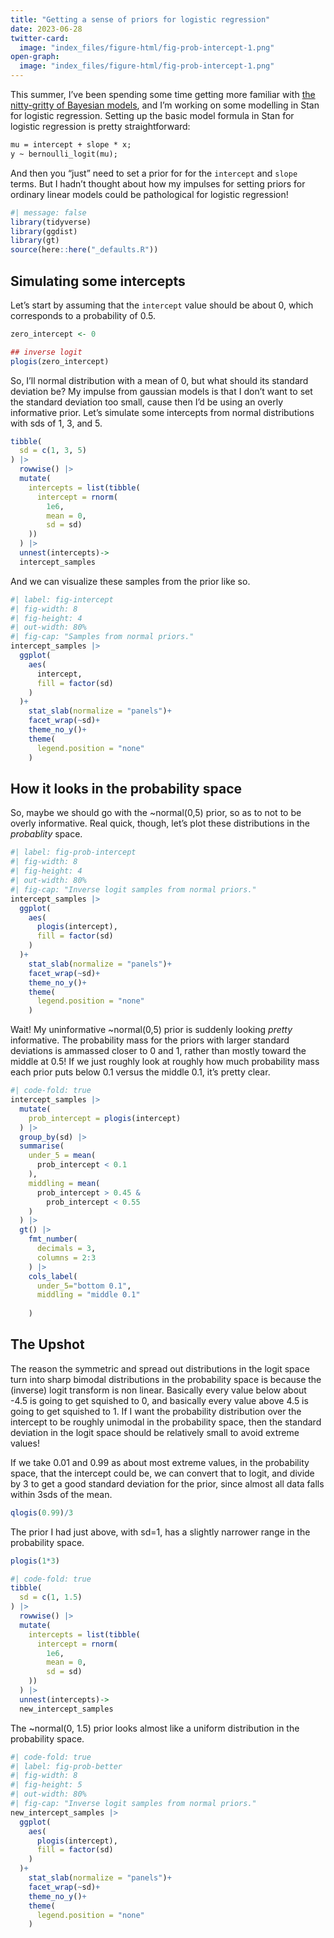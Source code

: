 ```yaml
---
title: "Getting a sense of priors for logistic regression"
date: 2023-06-28
twitter-card:
  image: "index_files/figure-html/fig-prob-intercept-1.png"
open-graph:
  image: "index_files/figure-html/fig-prob-intercept-1.png"  
---
```


This summer, I've been spending some time getting more familiar with [the nitty-gritty of Bayesian models](https://jofrhwld.github.io/rethinking-workthrough/), and I'm working on some modelling in Stan for logistic regression. Setting up the basic model formula in Stan for logistic regression is pretty straightforward:

``` stan
mu = intercept + slope * x;
y ~ bernoulli_logit(mu);
```

And then you "just" need to set a prior for for the `intercept` and `slope` terms. But I hadn't thought about how my impulses for setting priors for ordinary linear models could be pathological for logistic regression!

```r
#| message: false
library(tidyverse)
library(ggdist)
library(gt)
source(here::here("_defaults.R"))
```

## Simulating some intercepts

Let's start by assuming that the `intercept` value should be about 0, which corresponds to a probability of 0.5.

```r
zero_intercept <- 0

## inverse logit
plogis(zero_intercept)
```

So, I'll normal distribution with a mean of 0, but what should its standard deviation be? My impulse from gaussian models is that I don't want to set the standard deviation too small, cause then I'd be using an overly informative prior. Let's simulate some intercepts from normal distributions with sds of 1, 3, and 5.

```r
tibble(
  sd = c(1, 3, 5)
) |> 
  rowwise() |> 
  mutate(
    intercepts = list(tibble(
      intercept = rnorm(
        1e6, 
        mean = 0, 
        sd = sd)
    ))
  ) |> 
  unnest(intercepts)->
  intercept_samples
```

And we can visualize these samples from the prior like so.

```r
#| label: fig-intercept
#| fig-width: 8
#| fig-height: 4
#| out-width: 80%
#| fig-cap: "Samples from normal priors."
intercept_samples |> 
  ggplot(
    aes(
      intercept, 
      fill = factor(sd)
    )
  )+
    stat_slab(normalize = "panels")+
    facet_wrap(~sd)+
    theme_no_y()+
    theme(
      legend.position = "none"
    )
```

## How it looks in the probability space

So, maybe we should go with the \~normal(0,5) prior, so as to not to be overly informative. Real quick, though, let's plot these distributions in the *probablity* space.

```r
#| label: fig-prob-intercept
#| fig-width: 8
#| fig-height: 4
#| out-width: 80%
#| fig-cap: "Inverse logit samples from normal priors."
intercept_samples |> 
  ggplot(
    aes(
      plogis(intercept), 
      fill = factor(sd)
    )
  )+
    stat_slab(normalize = "panels")+
    facet_wrap(~sd)+
    theme_no_y()+
    theme(
      legend.position = "none"
    )
```

Wait! My uninformative \~normal(0,5) prior is suddenly looking *pretty* informative. The probability mass for the priors with larger standard deviations is ammassed closer to 0 and 1, rather than mostly toward the middle at 0.5! If we just roughly look at roughly how much probability mass each prior puts below 0.1 versus the middle 0.1, it's pretty clear.

```r
#| code-fold: true
intercept_samples |> 
  mutate(
    prob_intercept = plogis(intercept)
  ) |> 
  group_by(sd) |> 
  summarise(
    under_5 = mean(
      prob_intercept < 0.1
    ),
    middling = mean(
      prob_intercept > 0.45 &
        prob_intercept < 0.55
    )
  ) |> 
  gt() |> 
    fmt_number(
      decimals = 3, 
      columns = 2:3
    ) |> 
    cols_label(
      under_5="bottom 0.1",
      middling = "middle 0.1"
      
    )
```

## The Upshot

The reason the symmetric and spread out distributions in the logit space turn into sharp bimodal distributions in the probability space is because the (inverse) logit transform is non linear. Basically every value below about -4.5 is going to get squished to 0, and basically every value above 4.5 is going to get squished to 1. If I want the probability distribution over the intercept to be roughly unimodal in the probability space, then the standard deviation in the logit space should be relatively small to avoid extreme values!

If we take 0.01 and 0.99 as about most extreme values, in the probability space, that the intercept could be, we can convert that to logit, and divide by 3 to get a good standard deviation for the prior, since almost all data falls within 3sds of the mean.

```r
qlogis(0.99)/3
```

The prior I had just above, with sd=1, has a slightly narrower range in the probability space.

```r
plogis(1*3)
```

```r
#| code-fold: true
tibble(
  sd = c(1, 1.5)
) |> 
  rowwise() |> 
  mutate(
    intercepts = list(tibble(
      intercept = rnorm(
        1e6, 
        mean = 0, 
        sd = sd)
    ))
  ) |> 
  unnest(intercepts)->
  new_intercept_samples
```

The \~normal(0, 1.5) prior looks almost like a uniform distribution in the probability space.

```r
#| code-fold: true
#| label: fig-prob-better
#| fig-width: 8
#| fig-height: 5
#| out-width: 80%
#| fig-cap: "Inverse logit samples from normal priors."
new_intercept_samples |> 
  ggplot(
    aes(
      plogis(intercept), 
      fill = factor(sd)
    )
  )+
    stat_slab(normalize = "panels")+
    facet_wrap(~sd)+
    theme_no_y()+
    theme(
      legend.position = "none"
    )
```
